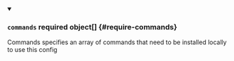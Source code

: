 


<details className="config-field" data-expandable="true" open>
<summary>

### `commands` <span className="config-field-required" data-required="false">required</span> <span className="config-field-type">object[]</span> <span className="config-field-default"></span> <span className="config-field-enum"></span> {#require-commands}

Commands specifies an array of commands that need to be installed locally to use this config

</summary>

<PartialCommandsreference />


</details>
